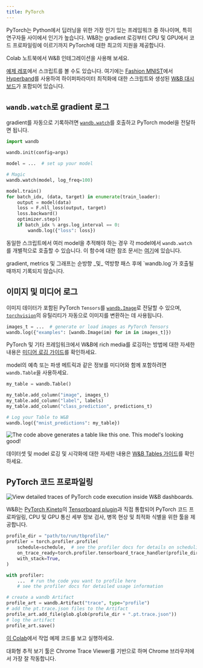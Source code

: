```yaml
---
title: PyTorch
---
```


<Card title="Try in Colab" href="https://colab.research.google.com/github/wandb/examples/blob/master/colabs/intro/Intro_to_Weights_%26_Biases.ipynb" icon="python"/>

PyTorch는 Python에서 딥러닝을 위한 가장 인기 있는 프레임워크 중 하나이며, 특히 연구자들 사이에서 인기가 높습니다. W&B는 gradient 로깅부터 CPU 및 GPU에서 코드 프로파일링에 이르기까지 PyTorch에 대한 최고의 지원을 제공합니다.

Colab 노트북에서 W&B 인테그레이션을 사용해 보세요.

<Card title="Try in Colab" href="https://colab.research.google.com/github/wandb/examples/blob/master/colabs/pytorch/Simple_PyTorch_Integration.ipynb" icon="python"/>

[예제 레포](https://github.com/wandb/examples)에서 스크립트를 볼 수도 있습니다. 여기에는 [Fashion MNIST](https://github.com/wandb/examples/tree/master/examples/pytorch/pytorch-cnn-fashion)에서 [Hyperband](https://arxiv.org/abs/1603.06560)를 사용하여 하이퍼파라미터 최적화에 대한 스크립트와 생성된 [W&B 대시보드](https://wandb.ai/wandb/keras-fashion-mnist/runs/5z1d85qs)가 포함되어 있습니다.

## `wandb.watch`로 gradient 로그

gradient를 자동으로 기록하려면 [`wandb.watch`](/ko/models/ref/python/watch)를 호출하고 PyTorch model을 전달하면 됩니다.

```python
import wandb

wandb.init(config=args)

model = ...  # set up your model

# Magic
wandb.watch(model, log_freq=100)

model.train()
for batch_idx, (data, target) in enumerate(train_loader):
    output = model(data)
    loss = F.nll_loss(output, target)
    loss.backward()
    optimizer.step()
    if batch_idx % args.log_interval == 0:
        wandb.log({"loss": loss})
```

동일한 스크립트에서 여러 model을 추적해야 하는 경우 각 model에서 `wandb.watch`를 개별적으로 호출할 수 있습니다. 이 함수에 대한 참조 문서는 [여기](/ko/models/ref/python/watch)에 있습니다.

<Warning>
gradient, metrics 및 그래프는 순방향 _및_ 역방향 패스 후에 `wandb.log`가 호출될 때까지 기록되지 않습니다.
</Warning>

## 이미지 및 미디어 로그

이미지 데이터가 포함된 PyTorch `Tensors`를 [`wandb.Image`](/ko/models/ref/python/data-types/image)로 전달할 수 있으며, [`torchvision`](https://pytorch.org/vision/stable/index.html)의 유틸리티가 자동으로 이미지를 변환하는 데 사용됩니다.

```python
images_t = ...  # generate or load images as PyTorch Tensors
wandb.log({"examples": [wandb.Image(im) for im in images_t]})
```

PyTorch 및 기타 프레임워크에서 W&B에 rich media를 로깅하는 방법에 대한 자세한 내용은 [미디어 로깅 가이드](/ko/models/track/log/media/)를 확인하세요.

model의 예측 또는 파생 메트릭과 같은 정보를 미디어와 함께 포함하려면 `wandb.Table`을 사용하세요.

```python
my_table = wandb.Table()

my_table.add_column("image", images_t)
my_table.add_column("label", labels)
my_table.add_column("class_prediction", predictions_t)

# Log your Table to W&B
wandb.log({"mnist_predictions": my_table})
```

<Frame>
    <img src="/images/integrations/pytorch_example_table.png" alt="The code above generates a table like this one. This model's looking good!"  />
</Frame>

데이터셋 및 model 로깅 및 시각화에 대한 자세한 내용은 [W&B Tables 가이드](/ko/models/tables/)를 확인하세요.

## PyTorch 코드 프로파일링

<Frame>
    <img src="/images/integrations/pytorch_example_dashboard.png" alt="View detailed traces of PyTorch code execution inside W&B dashboards."  />
</Frame>

W&B는 [PyTorch Kineto](https://github.com/pytorch/kineto)의 [Tensorboard plugin](https://github.com/pytorch/kineto/blob/master/tb_plugin/README)과 직접 통합되어 PyTorch 코드 프로파일링, CPU 및 GPU 통신 세부 정보 검사, 병목 현상 및 최적화 식별을 위한 툴을 제공합니다.

```python
profile_dir = "path/to/run/tbprofile/"
profiler = torch.profiler.profile(
    schedule=schedule,  # see the profiler docs for details on scheduling
    on_trace_ready=torch.profiler.tensorboard_trace_handler(profile_dir),
    with_stack=True,
)

with profiler:
    ...  # run the code you want to profile here
    # see the profiler docs for detailed usage information

# create a wandb Artifact
profile_art = wandb.Artifact("trace", type="profile")
# add the pt.trace.json files to the Artifact
profile_art.add_file(glob.glob(profile_dir + ".pt.trace.json"))
# log the artifact
profile_art.save()
```

[이 Colab](http://wandb.me/trace-colab)에서 작업 예제 코드를 보고 실행하세요.

<Warning>
대화형 추적 보기 툴은 Chrome Trace Viewer를 기반으로 하며 Chrome 브라우저에서 가장 잘 작동합니다.
</Warning>
